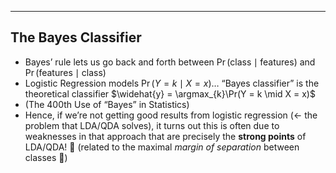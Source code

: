 <!-- 

learn parameters that best produce a (simulated) **datapoint** $\widehat{\mathbf{x}_i}$, the "most representative" point for each possible label $k$
  * This would allow us to (say) classify new points via **similarity** to representative class-$k$ datapoint $\mathbf{x}^{(k)}$

-->


----

## The Bayes Classifier



* Bayes' rule lets us go back and forth between $\Pr(\text{class} \mid \text{features})$ and $\Pr(\text{features} \mid \text{class})$
* Logistic Regression models $\Pr(Y = k \mid X = x)$... "Bayes classifier" is the theoretical classifier $\widehat{y} = \argmax_{k}\Pr(Y = k \mid X = x)$
* (The 400th Use of "Bayes" in Statistics)
* Hence, if we're not getting good results from logistic regression ($\leftarrow$ the problem that LDA/QDA solves), it turns out this is often due to weaknesses in that approach that are precisely the **strong points** of LDA/QDA! 🤑 (related to the maximal *margin of separation* between classes 🤔)

